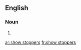 ==English==

===Noun===
{{head|en}}

# {{plural of|show stopper}}

[[ar:show stoppers]]
[[fr:show stoppers]]